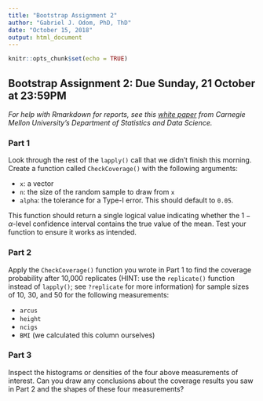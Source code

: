 ```yaml
---
title: "Bootstrap Assignment 2"
author: "Gabriel J. Odom, PhD, ThD"
date: "October 15, 2018"
output: html_document
---
```


```r
knitr::opts_chunk$set(echo = TRUE)
```

## Bootstrap Assignment 2: Due Sunday, 21 October at 23:59PM
*For help with Rmarkdown for reports, see this [white paper](http://www.stat.cmu.edu/~cshalizi/rmarkdown/#math-in-r-markdown) from Carnegie Mellon University's Department of Statistics and Data Science.*


### Part 1
Look through the rest of the `lapply()` call that we didn't finish this morning. Create a function called `CheckCoverage()` with the following arguments:

- `x`: a vector
- `n`: the size of the random sample to draw from `x`
- `alpha`: the tolerance for a Type-I error. This should default to `0.05`.

This function should return a single logical value indicating whether the $1- \alpha$-level confidence interval contains the true value of the mean. Test your function to ensure it works as intended.


### Part 2
Apply the `CheckCoverage()` function you wrote in Part 1 to find the coverage probability after 10,000 replicates (HINT: use the `replicate()` function instead of `lapply()`; see `?replicate` for more information) for sample sizes of 10, 30, and 50 for the following measurements:

- `arcus`
- `height`
- `ncigs`
- `BMI` (we calculated this column ourselves)


### Part 3
Inspect the histograms or densities of the four above measurements of interest. Can you draw any conclusions about the coverage results you saw in Part 2 and the shapes of these four measurements?